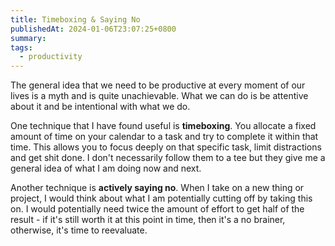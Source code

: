 ```yaml
---
title: Timeboxing & Saying No
publishedAt: 2024-01-06T23:07:25+0800
summary: 
tags:
  - productivity
---
```


The general idea that we need to be productive at every moment of our lives is a myth and is quite unachievable. What we can do is be attentive about it and be intentional with what we do. 

One technique that I have found useful is **timeboxing**. You allocate a fixed amount of time on your calendar to a task and try to complete it within that time. This allows you to focus deeply on that specific task, limit distractions and get shit done. I don't necessarily follow them to a tee but they give me a general idea of what I am doing now and next.

Another technique is **actively saying no**. When I take on a new thing or project, I would think about what I am potentially cutting off by taking this on. I would potentially need twice the amount of effort to get half of the result - if it's still worth it at this point in time, then it's a no brainer, otherwise, it's time to reevaluate.